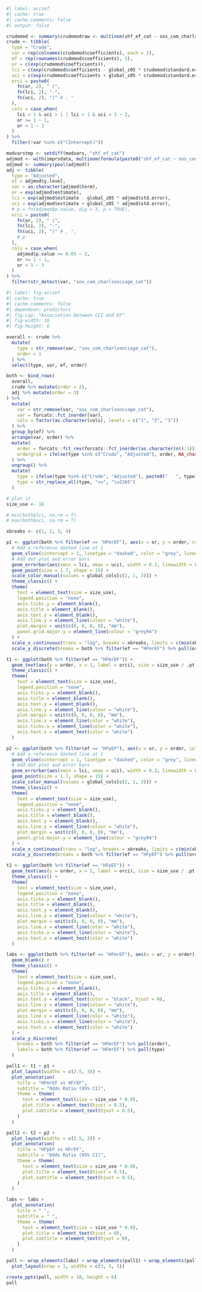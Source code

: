 ```r
#| label: accief
#| cache: true
#| cache.comments: false
#| output: false

crudemod <- summary(crudemodraw <- multinom(shf_ef_cat ~ sos_com_charlsonciage_cat, data = rsdata))
crude <- tibble(
  type = "Crude",
  var = rep(colnames(crudemod$coefficients), each = 2),
  ef = rep(rownames(crudemod$coefficients), 3),
  or = c(exp(crudemod$coefficients)),
  lci = c(exp(crudemod$coefficients - global_z05 * crudemod$standard.errors)),
  uci = c(exp(crudemod$coefficients + global_z05 * crudemod$standard.errors)),
  orci = paste0(
    fn(or, 2), " (",
    fn(lci, 2), "-",
    fn(uci, 2), ")" # , "
  ),
  cols = case_when(
    lci < 1 & uci > 1 | lci > 1 & uci < 1 ~ 2,
    or >= 1 ~ 1,
    or < 1 ~ 3
  )
) %>%
  filter(!var %in% c("(Intercept)"))

modvarstmp <- setdiff(modvars, "shf_ef_cat")
adjmod <- with(imprsdata, multinom(formula(paste0("shf_ef_cat ~ sos_com_charlsonciage_cat + ", paste(modvarstmp, collapse = " + ")))))
adjmod <- summary(pool(adjmod))
adj <- tibble(
  type = "Adjusted",
  ef = adjmod$y.level,
  var = as.character(adjmod$term),
  or = exp(adjmod$estimate),
  lci = exp(adjmod$estimate - global_z05 * adjmod$std.error),
  uci = exp(adjmod$estimate + global_z05 * adjmod$std.error),
  # p = fn(adjmod$p.value, dig = 3, p = TRUE),
  orci = paste0(
    fn(or, 2), " (",
    fn(lci, 2), "-",
    fn(uci, 2), ")" # , ",
    # p
  ),
  cols = case_when(
    adjmod$p.value >= 0.05 ~ 2,
    or >= 1 ~ 1,
    or < 1 ~ 3
  )
) %>%
  filter(str_detect(var, "sos_com_charlsonciage_cat"))
```

```r
#| label: fig-accief
#| cache: true
#| cache.comments: false
#| dependson: predictors
#| fig-cap: "Association between CCI and EF"
#| fig-width: 10
#| fig-height: 6

overall <- crude %>%
  mutate(
    type = str_remove(var, "sos_com_charlsonciage_cat"),
    order = 1
  ) %>%
  select(type, var, ef, order)

both <- bind_rows(
  overall,
  crude %>% mutate(order = 2),
  adj %>% mutate(order = 3)
) %>%
  mutate(
    var = str_remove(var, "sos_com_charlsonciage_cat"),
    var = forcats::fct_inorder(var),
    cols = factor(as.character(cols), levels = c("1", "2", "3"))
  ) %>%
  group_by(ef) %>%
  arrange(var, order) %>%
  mutate(
    order = forcats::fct_rev(forcats::fct_inorder(as.character(n():1))),
    ordergrid = ifelse(type %in% c("Crude", "Adjusted"), order, NA_character_)
  ) %>%
  ungroup() %>%
  mutate(
    type = ifelse(type %in% c("Crude", "Adjusted"), paste0("   ", type), paste0("CCI ", type, " vs ", levels(rsdata$sos_com_charlsonciage_cat)[1])),
    type = str_replace_all(type, ">=", "\u2265")
  )

# plot it
size_use <- 18

# min(both$lci, na.rm = T)
# max(both$uci, na.rm = T)

xbreaks <- c(1, 2, 3, 4)

p1 <- ggplot(both %>% filter(ef == "HFmrEF"), aes(x = or, y = order, color = cols)) +
  # Add a reference dashed line at 1
  geom_vline(xintercept = 1, linetype = "dashed", color = "grey", linewidth = 0.6) +
  # Add dot plot and error bars
  geom_errorbar(aes(xmin = lci, xmax = uci), width = 0.3, linewidth = 0.3) +
  geom_point(size = 1.7, shape = 15) +
  scale_color_manual(values = global_cols[c(2, 1, 3)]) +
  theme_classic() +
  theme(
    text = element_text(size = size_use),
    legend.position = "none",
    axis.ticks.y = element_blank(),
    axis.title = element_blank(),
    axis.text.y = element_blank(),
    axis.line.y = element_line(colour = "white"),
    plot.margin = unit(c(0, 0, 0, 0), "mm"),
    panel.grid.major.y = element_line(colour = "grey94")
  ) +
  scale_x_continuous(trans = "log", breaks = xbreaks, limits = c(min(xbreaks), max(xbreaks))) +
  scale_y_discrete(breaks = both %>% filter(ef == "HFmrEF") %>% pull(ordergrid))

t1 <- ggplot(both %>% filter(ef == "HFmrEF")) +
  geom_text(aes(y = order, x = 1, label = orci), size = size_use / .pt * 0.8) +
  theme_classic() +
  theme(
    text = element_text(size = size_use),
    legend.position = "none",
    axis.ticks.y = element_blank(),
    axis.title = element_blank(),
    axis.text.y = element_blank(),
    axis.line.y = element_line(colour = "white"),
    plot.margin = unit(c(0, 0, 0, 0), "mm"),
    axis.line.x = element_line(color = "white"),
    axis.ticks.x = element_line(color = "white"),
    axis.text.x = element_text(color = "white")
  )

p2 <- ggplot(both %>% filter(ef == "HFpEF"), aes(x = or, y = order, color = cols)) +
  # Add a reference dashed line at 1
  geom_vline(xintercept = 1, linetype = "dashed", color = "grey", linewidth = 0.6) +
  # Add dot plot and error bars
  geom_errorbar(aes(xmin = lci, xmax = uci), width = 0.3, linewidth = 0.3) +
  geom_point(size = 1.7, shape = 15) +
  scale_color_manual(values = global_cols[c(2, 1, 3)]) +
  theme_classic() +
  theme(
    text = element_text(size = size_use),
    legend.position = "none",
    axis.ticks.y = element_blank(),
    axis.title = element_blank(),
    axis.text.y = element_blank(),
    axis.line.y = element_line(colour = "white"),
    plot.margin = unit(c(0, 0, 0, 0), "mm"),
    panel.grid.major.y = element_line(colour = "grey94")
  ) +
  scale_x_continuous(trans = "log", breaks = xbreaks, limits = c(min(xbreaks), max(xbreaks))) +
  scale_y_discrete(breaks = both %>% filter(ef == "HFpEF") %>% pull(ordergrid))

t2 <- ggplot(both %>% filter(ef == "HFpEF")) +
  geom_text(aes(y = order, x = 1, label = orci), size = size_use / .pt * 0.8) +
  theme_classic() +
  theme(
    text = element_text(size = size_use),
    legend.position = "none",
    axis.ticks.y = element_blank(),
    axis.title = element_blank(),
    axis.text.y = element_blank(),
    axis.line.y = element_line(colour = "white"),
    plot.margin = unit(c(0, 0, 0, 0), "mm"),
    axis.line.x = element_line(color = "white"),
    axis.ticks.x = element_line(color = "white"),
    axis.text.x = element_text(color = "white")
  )

labs <- ggplot(both %>% filter(ef == "HFmrEF"), aes(x = or, y = order)) +
  geom_blank() +
  theme_classic() +
  theme(
    text = element_text(size = size_use),
    legend.position = "none",
    axis.ticks.y = element_blank(),
    axis.title = element_blank(),
    axis.text.y = element_text(color = "black", hjust = 0),
    axis.line.y = element_line(colour = "white"),
    plot.margin = unit(c(0, 0, 0, 0), "mm"),
    axis.line.x = element_line(color = "white"),
    axis.ticks.x = element_line(color = "white"),
    axis.text.x = element_text(color = "white")
  ) +
  scale_y_discrete(
    breaks = both %>% filter(ef == "HFmrEF") %>% pull(order),
    labels = both %>% filter(ef == "HFmrEF") %>% pull(type)
  )

pall1 <- t1 + p1 +
  plot_layout(widths = c(2.5, 3)) +
  plot_annotation(
    title = "HFmrEF vs HFrEF",
    subtitle = "Odds Ratio (95% CI)",
    theme = theme(
      text = element_text(size = size_use * 0.9),
      plot.title = element_text(hjust = 0.5),
      plot.subtitle = element_text(hjust = 0.5),
    )
  )

pall2 <- t2 + p2 +
  plot_layout(widths = c(2.5, 3)) +
  plot_annotation(
    title = "HFpEF vs HFrEF",
    subtitle = "Odds Ratio (95% CI)",
    theme = theme(
      text = element_text(size = size_use * 0.9),
      plot.title = element_text(hjust = 0.5),
      plot.subtitle = element_text(hjust = 0.5),
    )
  )

labs <- labs +
  plot_annotation(
    title = " ",
    subtitle = " ",
    theme = theme(
      text = element_text(size = size_use * 0.9),
      plot.title = element_text(hjust = 0),
      plot.subtitle = element_text(hjust = 0),
    )
  )

pall <- wrap_elements(labs) + wrap_elements(pall1) + wrap_elements(pall2) +
  plot_layout(nrow = 1, widths = c(3, 5, 5))

create_pptx(pall, width = 10, height = 6)
pall
```
